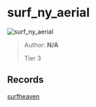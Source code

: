 
# surf_ny_aerial

![surf_ny_aerial](https://raw.githubusercontent.com/Sayt123/SurfMapPics/Maps-and-bonuses/csgo/surf_ny_aerial.jpg)

> Author: **N/A**
>
> Tier 3

## Records

[surfheaven](https://surfheaven.eu/map/surf_ny_aerial)
